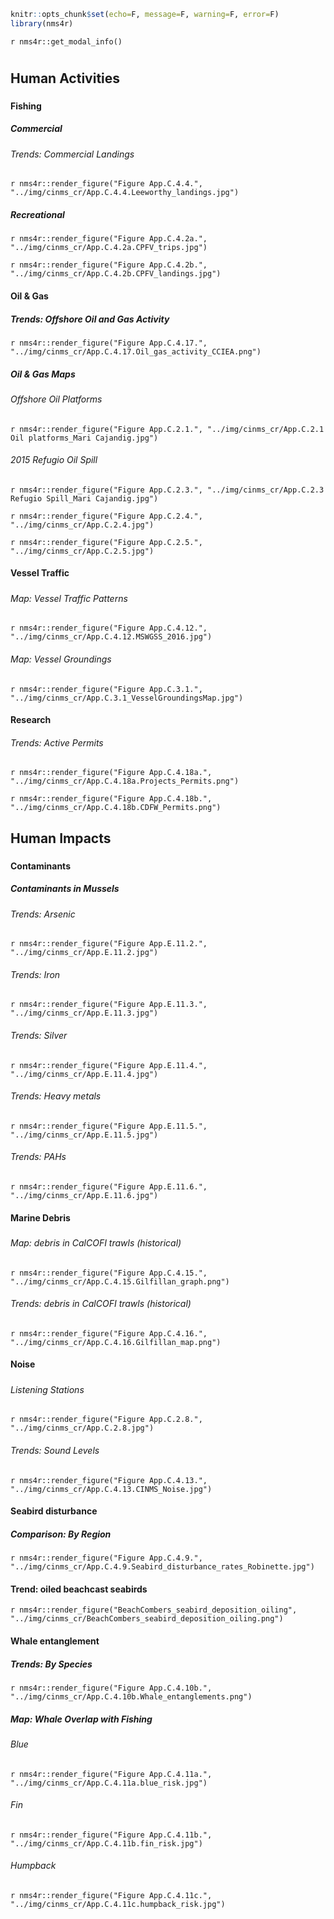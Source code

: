 ```r
knitr::opts_chunk$set(echo=F, message=F, warning=F, error=F)
library(nms4r)
```

`r nms4r::get_modal_info()`

# {.tabset}

## Human Activities 

### {.tabset}
#### Fishing {.tabset}

##### Commercial {.tabset}
###### Trends: Commercial Landings

`r nms4r::render_figure("Figure App.C.4.4.", "../img/cinms_cr/App.C.4.4.Leeworthy_landings.jpg")`

##### Recreational 

`r nms4r::render_figure("Figure App.C.4.2a.", "../img/cinms_cr/App.C.4.2a.CPFV_trips.jpg")`

`r nms4r::render_figure("Figure App.C.4.2b.", "../img/cinms_cr/App.C.4.2b.CPFV_landings.jpg")`

#### Oil & Gas {.tabset}

##### Trends: Offshore Oil and Gas Activity 

`r nms4r::render_figure("Figure App.C.4.17.", "../img/cinms_cr/App.C.4.17.Oil_gas_activity_CCIEA.png")`

##### Oil & Gas Maps {.tabset}

###### Offshore Oil Platforms

`r nms4r::render_figure("Figure App.C.2.1.", "../img/cinms_cr/App.C.2.1 Oil platforms_Mari Cajandig.jpg")`

###### 2015 Refugio Oil Spill

`r nms4r::render_figure("Figure App.C.2.3.", "../img/cinms_cr/App.C.2.3 Refugio Spill_Mari Cajandig.jpg")`

`r nms4r::render_figure("Figure App.C.2.4.", "../img/cinms_cr/App.C.2.4.jpg")`

`r nms4r::render_figure("Figure App.C.2.5.", "../img/cinms_cr/App.C.2.5.jpg")`

#### Vessel Traffic

##### {.tabset}

###### Map: Vessel Traffic Patterns

`r nms4r::render_figure("Figure App.C.4.12.", "../img/cinms_cr/App.C.4.12.MSWGSS_2016.jpg")`

###### Map: Vessel Groundings

`r nms4r::render_figure("Figure App.C.3.1.", "../img/cinms_cr/App.C.3.1_VesselGroundingsMap.jpg")`

#### Research
###### Trends: Active Permits

`r nms4r::render_figure("Figure App.C.4.18a.", "../img/cinms_cr/App.C.4.18a.Projects_Permits.png")`

`r nms4r::render_figure("Figure App.C.4.18b.", "../img/cinms_cr/App.C.4.18b.CDFW_Permits.png")`

## Human Impacts

### {.tabset}
#### Contaminants 
##### Contaminants in Mussels {.tabset}

###### Trends: Arsenic

`r nms4r::render_figure("Figure App.E.11.2.", "../img/cinms_cr/App.E.11.2.jpg")`

###### Trends: Iron

`r nms4r::render_figure("Figure App.E.11.3.", "../img/cinms_cr/App.E.11.3.jpg")`

###### Trends: Silver

`r nms4r::render_figure("Figure App.E.11.4.", "../img/cinms_cr/App.E.11.4.jpg")`

###### Trends: Heavy metals

`r nms4r::render_figure("Figure App.E.11.5.", "../img/cinms_cr/App.E.11.5.jpg")`

###### Trends: PAHs

`r nms4r::render_figure("Figure App.E.11.6.", "../img/cinms_cr/App.E.11.6.jpg")`

#### Marine Debris

##### {.tabset}

###### Map: debris in CalCOFI trawls (historical)

`r nms4r::render_figure("Figure App.C.4.15.", "../img/cinms_cr/App.C.4.15.Gilfillan_graph.png")`

###### Trends: debris in CalCOFI trawls (historical)

`r nms4r::render_figure("Figure App.C.4.16.", "../img/cinms_cr/App.C.4.16.Gilfillan_map.png")`

#### Noise

##### {.tabset}

###### Listening Stations

`r nms4r::render_figure("Figure App.C.2.8.", "../img/cinms_cr/App.C.2.8.jpg")`

###### Trends: Sound Levels

`r nms4r::render_figure("Figure App.C.4.13.", "../img/cinms_cr/App.C.4.13.CINMS_Noise.jpg")`

#### Seabird disturbance

##### Comparison: By Region

`r nms4r::render_figure("Figure App.C.4.9.", "../img/cinms_cr/App.C.4.9.Seabird_disturbance_rates_Robinette.jpg")`

#### Trend: oiled beachcast seabirds

`r nms4r::render_figure("BeachCombers_seabird_deposition_oiling", "../img/cinms_cr/BeachCombers_seabird_deposition_oiling.png")`

#### Whale entanglement {.tabset}

##### Trends: By Species

`r nms4r::render_figure("Figure App.C.4.10b.", "../img/cinms_cr/App.C.4.10b.Whale_entanglements.png")`

##### Map: Whale Overlap with Fishing {.tabset}

###### Blue

`r nms4r::render_figure("Figure App.C.4.11a.", "../img/cinms_cr/App.C.4.11a.blue_risk.jpg")`

###### Fin

`r nms4r::render_figure("Figure App.C.4.11b.", "../img/cinms_cr/App.C.4.11b.fin_risk.jpg")`

###### Humpback

`r nms4r::render_figure("Figure App.C.4.11c.", "../img/cinms_cr/App.C.4.11c.humpback_risk.jpg")`
